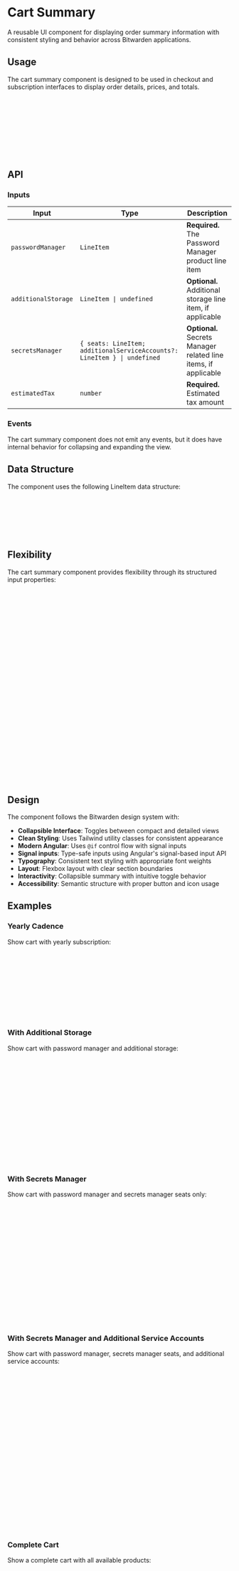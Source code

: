 
<Meta of={CartSummaryStories} />

# Cart Summary

A reusable UI component for displaying order summary information with consistent styling and
behavior across Bitwarden applications.

<Canvas of={CartSummaryStories.Default} />

## Usage

The cart summary component is designed to be used in checkout and subscription interfaces to display
order details, prices, and totals.

```ts
import { CartSummaryComponent, LineItem } from "@bitwarden/pricing";
```

```html
<billing-cart-summary
  [passwordManager]="passwordManagerItem"
  [additionalStorage]="additionalStorageItem"
  [secretsManager]="secretsManagerItems"
  [estimatedTax]="taxAmount"
>
</billing-cart-summary>
```

## API

### Inputs

| Input               | Type                                                                     | Description                                                     |
| ------------------- | ------------------------------------------------------------------------ | --------------------------------------------------------------- |
| `passwordManager`   | `LineItem`                                                               | **Required.** The Password Manager product line item            |
| `additionalStorage` | `LineItem \| undefined`                                                  | **Optional.** Additional storage line item, if applicable       |
| `secretsManager`    | `{ seats: LineItem; additionalServiceAccounts?: LineItem } \| undefined` | **Optional.** Secrets Manager related line items, if applicable |
| `estimatedTax`      | `number`                                                                 | **Required.** Estimated tax amount                              |

### Events

The cart summary component does not emit any events, but it does have internal behavior for
collapsing and expanding the view.

## Data Structure

The component uses the following LineItem data structure:

```typescript
export type LineItem = {
  quantity: number; // Number of items
  name: string; // Display name of the item
  cost: number; // Cost of each item
  cadence: "month" | "year"; // Billing period
};
```

## Flexibility

The cart summary component provides flexibility through its structured input properties:

```html
<!-- Basic usage with only Password Manager -->
<billing-cart-summary
  [passwordManager]="{
    quantity: 5,
    name: 'Password Manager',
    cost: 50.00,
    cadence: 'month'
  }"
  [estimatedTax]="9.60"
>
</billing-cart-summary>

<!-- With Additional Storage -->
<billing-cart-summary
  [passwordManager]="{
    quantity: 5,
    name: 'Password Manager',
    cost: 50.00,
    cadence: 'month'
  }"
  [additionalStorage]="{
    quantity: 2,
    name: 'Additional Storage (1GB)',
    cost: 10.00,
    cadence: 'month'
  }"
  [estimatedTax]="12.00"
>
</billing-cart-summary>
```

## Design

The component follows the Bitwarden design system with:

- **Collapsible Interface**: Toggles between compact and detailed views
- **Clean Styling**: Uses Tailwind utility classes for consistent appearance
- **Modern Angular**: Uses `@if` control flow with signal inputs
- **Signal inputs**: Type-safe inputs using Angular's signal-based input API
- **Typography**: Consistent text styling with appropriate font weights
- **Layout**: Flexbox layout with clear section boundaries
- **Interactivity**: Collapsible summary with intuitive toggle behavior
- **Accessibility**: Semantic structure with proper button and icon usage

## Examples

### Yearly Cadence

Show cart with yearly subscription:

<Canvas of={CartSummaryStories.PasswordManagerYearlyCadence} />

```html
<billing-cart-summary
  [passwordManager]="{
    quantity: 5,
    name: 'Password Manager Annual',
    cost: 500.00,
    cadence: 'year'
  }"
  [estimatedTax]="120.00"
>
</billing-cart-summary>
```

### With Additional Storage

Show cart with password manager and additional storage:

<Canvas of={CartSummaryStories.WithAdditionalStorage} />

```html
<billing-cart-summary
  [passwordManager]="{
    quantity: 5,
    name: 'Password Manager',
    cost: 50.00,
    cadence: 'month'
  }"
  [additionalStorage]="{
    quantity: 2,
    name: 'Additional Storage (1GB)',
    cost: 10.00,
    cadence: 'month'
  }"
  [estimatedTax]="12.00"
>
</billing-cart-summary>
```

### With Secrets Manager

Show cart with password manager and secrets manager seats only:

<Canvas of={CartSummaryStories.SecretsManagerSeatsOnly} />

```html
<billing-cart-summary
  [passwordManager]="{
    quantity: 5,
    name: 'Password Manager',
    cost: 50.00,
    cadence: 'month'
  }"
  [secretsManager]="{
    seats: {
      quantity: 3,
      name: 'Secrets Manager Seats',
      cost: 30.00,
      cadence: 'month'
    }
  }"
  [estimatedTax]="16.00"
>
</billing-cart-summary>
```

### With Secrets Manager and Additional Service Accounts

Show cart with password manager, secrets manager seats, and additional service accounts:

<Canvas of={CartSummaryStories.SecretsManagerSeatsAndServiceAccounts} />

```html
<billing-cart-summary
  [passwordManager]="{
    quantity: 5,
    name: 'Password Manager',
    cost: 50.00,
    cadence: 'month'
  }"
  [secretsManager]="{
    seats: {
      quantity: 3,
      name: 'Secrets Manager Seats',
      cost: 30.00,
      cadence: 'month'
    },
    additionalServiceAccounts: {
      quantity: 2,
      name: 'Additional Service Accounts',
      cost: 6.00,
      cadence: 'month'
    }
  }"
  [estimatedTax]="16.00"
>
</billing-cart-summary>
```

### Complete Cart

Show a complete cart with all available products:

<Canvas of={CartSummaryStories.AllProducts} />

```html
<billing-cart-summary
  [passwordManager]="{
    quantity: 5,
    name: 'Password Manager',
    cost: 50.00,
    cadence: 'month'
  }"
  [additionalStorage]="{
    quantity: 2,
    name: 'Additional Storage (1GB)',
    cost: 10.00,
    cadence: 'month'
  }"
  [secretsManager]="{
    seats: {
      quantity: 3,
      name: 'Secrets Manager Seats',
      cost: 30.00,
      cadence: 'month'
    },
    additionalServiceAccounts: {
      quantity: 2,
      name: 'Additional Service Accounts',
      cost: 6.00,
      cadence: 'month'
    }
  }"
  [estimatedTax]="19.20"
>
</billing-cart-summary>
```

## Features

- **Collapsible Interface**: Users can toggle between a summary view showing only the total and a
  detailed view showing all line items
- **Line Item Grouping**: Organizes items by product category (Password Manager, Secrets Manager)
- **Dynamic Calculations**: Automatically calculates and displays subtotals and totals
- **Flexible Structure**: Accommodates different combinations of products and add-ons
- **Consistent Formatting**: Maintains uniform display of prices, quantities, and cadence

## Do's and Don'ts

### ✅ Do

- Use consistent naming and formatting for line items
- Include clear quantity and unit pricing information
- Ensure tax estimates are accurate and clearly labeled
- Maintain consistent cadence formats across related items
- Use the same cadence for all items within a single cart

### ❌ Don't

- Mix monthly and yearly cadences within the same cart
- Omit required inputs (passwordManager, estimatedTax)
- Modify the component's internal calculations
- Use inconsistent formatting for monetary values
- Override the default styles and layout

## Accessibility

The component includes:

- Semantic HTML structure with proper headings
- Button element for the collapsible toggle
- Keyboard navigation support
- Clear visual indication of expanded state
- Descriptive labels and text
- Sufficient color contrast for text elements
